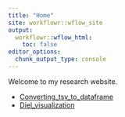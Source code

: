 ```yaml
---
title: "Home"
site: workflowr::wflow_site
output:
  workflowr::wflow_html:
    toc: false
editor_options:
  chunk_output_type: console
---
```


Welcome to my research website.

* [Converting_tsv_to_dataframe](convert_tsv_to_dataframe.html)
* [Diel_visualization](Diel_visualization.html)
